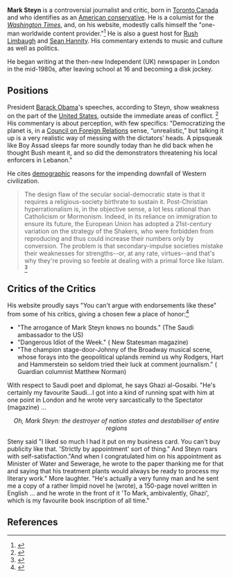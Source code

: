 {{subpages}}
'''Mark Steyn''' is a controversial journalist and critic, born in [[Toronto]],[[Canada]] and who identifies as an [[American conservative]]. He is a columist for the ''[[Washington Times]]'', and, on his website, modestly calls himself the "one-man worldwide content provider."<ref name=Home>{{citation
 | title = Homepage
 | url = http://www.steynonline.com/component/option,com_frontpage/Itemid,33/
 | publisher = steynonline.com}}</ref> He is also a guest host for [[Rush Limbaugh]] and [[Sean Hannity]].  His commentary extends to music and culture as well as politics.

He began writing at the then-new Independent (UK) newspaper in London in the mid-1980s, after leaving school at 16 and becoming a disk jockey.
==Positions==
President [[Barack Obama]]'s speeches, according to Steyn, show weakness on the part of the [[United States]], outside the immediate areas of conflict. <ref name=NRO>{{citation
 | date = 5 December 2009
 | title = The Unrealistic Realist: Leader of the free world? Not Obama’s bag.
 | author = Mark Steyn
 | journal = [[National Review]]
 | url = http://article.nationalreview.com/?q=OGU1YTExODkwOGE4ZjVlMTE3OWM3ZDNhODRhYzM3YTE=}}</ref> His commentary is about perception, with few specifics: "Democratizing the planet is, in a [[Council on Foreign Relations]] sense, “unrealistic,” but talking it up is a very realistic way of messing with the dictators’ heads. A pipsqueak like Boy Assad sleeps far more soundly today than he did back when he thought Bush meant it, and so did the demonstrators threatening his local enforcers in Lebanon."

He cites [[demography|demographic]] reasons for the impending downfall of Western civilization.<blockquote>The design flaw of the secular social-democratic state is that it requires a religious-society birthrate to sustain it. Post-Christian hyperrationalism is, in the objective sense, a lot less rational than Catholicism or Mormonism. Indeed, in its reliance on immigration to ensure its future, the European Union has adopted a 21st-century variation on the strategy of the Shakers, who were forbidden from reproducing and thus could increase their numbers only by conversion. The problem is that secondary-impulse societies mistake their weaknesses for strengths--or, at any rate, virtues--and that's why they're proving so feeble at dealing with a primal force like Islam. <ref name=WSJ>{{citation
 | It's the Demography, Stupid: The real reason the West is in danger of extinction | date = 4 January 2006
 | author = Mark Steyn | journal = Wall Street Journal
 | url = http://www.opinionjournal.com/extra/?id=110007760}}</ref></blockquote>
==Critics of the Critics==
His website proudly says "You can't argue with endorsements like these" from some of his critics, giving a chosen few a place of honor:<ref>{{citation
 | title = A critic proud to quote his critics
 | author = Simon Mann
 | date = 19 August 2006
 | journal = The Age (Australia)
 | url =http://www.theage.com.au/news/in-depth/a-critic-proud-to-quote-his-critics/2006/08/18/1155408016838.html?page=fullpage
}}</ref>
*"The arrogance of Mark Steyn knows no bounds." (The Saudi ambassador to the US) 
*"Dangerous Idiot of the Week." ( New Statesman magazine) 
*"The champion stage-door-Johnny of the Broadway musical scene, whose forays into the geopolitical uplands remind us why Rodgers, Hart and Hammerstein so seldom tried their luck at comment journalism." ( Guardian columnist Matthew Norman)

With respect to Saudi poet and diplomat, he says  Ghazi al-Gosaibi. "He's certainly my favourite Saudi...I got into a kind of running spat with him at one point in London and he wrote very sarcastically to the Spectator (magazine) … 
<center>''Oh, Mark Steyn: the destroyer of nation states and destabiliser of entire regions''</center>

Steny said  "I liked so much I had it put on my business card. You can't buy publicity like that. 'Strictly by appointment' sort of thing." And Steyn roars with self-satisfaction."And when I congratulated him on his appointment as Minister of Water and Sewerage, he wrote to the paper thanking me for that and saying that his treatment plants would always be ready to process my literary work." More laughter. "He's actually a very funny man and he sent me a copy of a rather limpid novel he (wrote), a 150-page novel written in English … and he wrote in the front of it 'To Mark, ambivalently, Ghazi', which is my favourite book inscription of all time."
==References==
{{reflist|2}}